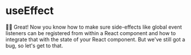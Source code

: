 # useEffect

👨‍💼 Great! Now you know how to make sure side-effects like global event listeners
can be registered from within a React component and how to integrate that with
the state of your React component. But we've still got a bug, so let's get to
that.
